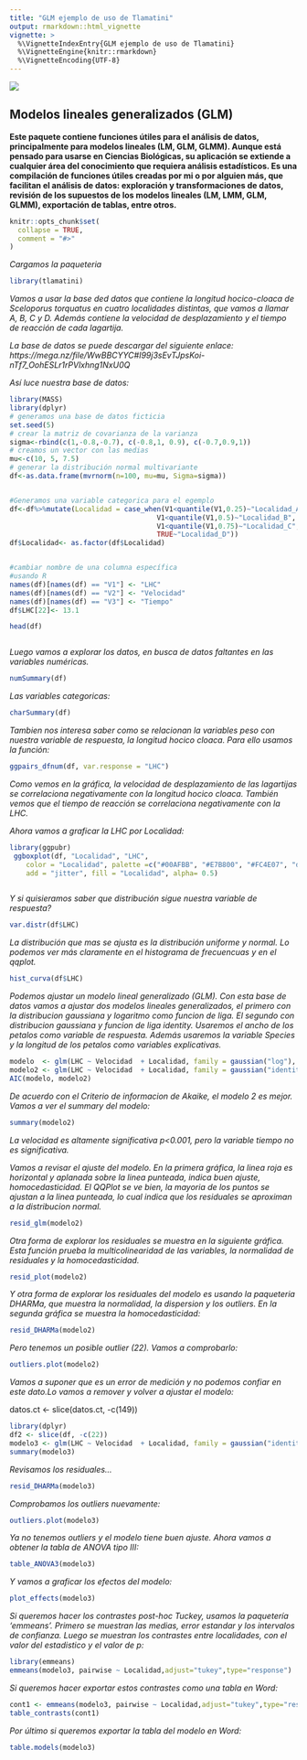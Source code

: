 ```yaml
---
title: "GLM ejemplo de uso de Tlamatini"
output: rmarkdown::html_vignette
vignette: >
  %\VignetteIndexEntry{GLM ejemplo de uso de Tlamatini}
  %\VignetteEngine{knitr::rmarkdown}
  %\VignetteEncoding{UTF-8}
---
```


![](logo.jpg)

## Modelos lineales generalizados (GLM)

**Este paquete contiene funciones útiles para el análisis de datos, principalmente para modelos lineales (LM, GLM, GLMM). Aunque está pensado para usarse en Ciencias Biológicas, su aplicación se extiende a cualquier área del conocimiento que requiera análisis estadísticos. Es una compilación de funciones útiles creadas por mi o por alguien más, que facilitan el análisis de datos: exploración y transformaciones de datos, revisión de los supuestos de los modelos lineales (LM, LMM, GLM, GLMM), exportación de tablas, entre otros.**

```r
knitr::opts_chunk$set(
  collapse = TRUE,
  comment = "#>"
)
```

*Cargamos la paqueteria*

```r
library(tlamatini)

```

*Vamos a usar la base ded datos que contiene la longitud hocico-cloaca de Sceloporus torquatus en cuatro localidades distintas, que vamos a llamar A, B, C y D. Además contiene la velocidad de desplazamiento y el tiempo de reacción de cada lagartija.*

*La base de datos se puede descargar del siguiente enlace: *
*https://mega.nz/file/WwBBCYYC#I99j3sEvTJpsKoi-nTf7_OohESLr1rPVlxhng1NxU0Q*

*Así luce nuestra base de datos:*

```r


library(MASS)
library(dplyr)
# generamos una base de datos ficticia
set.seed(5)
# crear la matriz de covarianza de la varianza
sigma<-rbind(c(1,-0.8,-0.7), c(-0.8,1, 0.9), c(-0.7,0.9,1))
# creamos un vector con las medias
mu<-c(10, 5, 7.5) 
# generar la distribución normal multivariante
df<-as.data.frame(mvrnorm(n=100, mu=mu, Sigma=sigma))


#Generamos una variable categorica para el egemplo
df<-df%>%mutate(Localidad = case_when(V1<quantile(V1,0.25)~"Localidad_A",
                                    V1<quantile(V1,0.5)~"Localidad_B",
                                    V1<quantile(V1,0.75)~"Localidad_C",
                                    TRUE~"Localidad_D"))
df$Localidad<- as.factor(df$Localidad)


#cambiar nombre de una columna específica
#usando R
names(df)[names(df) == "V1"] <- "LHC"
names(df)[names(df) == "V2"] <- "Velocidad"
names(df)[names(df) == "V3"] <- "Tiempo"
df$LHC[22]<- 13.1
```



```r



head(df)



```

*Luego vamos a explorar los datos, en busca de datos faltantes en las variables numéricas.*

```r
numSummary(df)


```

*Las variables categoricas:*
```r

charSummary(df)

```


*Tambien nos interesa saber como se relacionan la variables peso con nuestra variable de respuesta, la longitud hocico cloaca. Para ello usamos la función:*


```r
ggpairs_dfnum(df, var.response = "LHC")

```

*Como vemos en la gráfica, la velocidad de desplazamiento de las lagartijas se correlaciona negativamente con la longitud hocico cloaca. También vemos que el tiempo de reacción se correlaciona negativamente con la LHC.*

*Ahora vamos a graficar la LHC por Localidad:*

```r

library(ggpubr)
 ggboxplot(df, "Localidad", "LHC",
    color = "Localidad", palette =c("#00AFBB", "#E7B800", "#FC4E07", "darkblue"),
    add = "jitter", fill = "Localidad", alpha= 0.5)



```



*Y si quisieramos saber que distribución sigue nuestra variable de respuesta?*

```r

var.distr(df$LHC)

```

*La distribución que mas se ajusta es la distribución uniforme y normal. Lo podemos ver más claramente en el histograma de frecuencuas y en el qqplot.*
```r
hist_curva(df$LHC)
```


*Podemos ajustar un modelo lineal generalizado (GLM). Con esta base de datos vamos a ajustar dos modelos lineales generalizados, el primero con la distribucion gaussiana y logaritmo como funcion de liga. El segundo con distribucion gaussiana y funcion de liga identity. Usaremos el ancho de los petalos como variable de respuesta. Además usaremos la variable Species y la longitud de los petalos como variables explicativas.*


```r

modelo  <- glm(LHC ~ Velocidad  + Localidad, family = gaussian("log"), data= df)
modelo2 <- glm(LHC ~ Velocidad  + Localidad, family = gaussian("identity"), data= df)
AIC(modelo, modelo2)


```



*De acuerdo con el Criterio de informacion de Akaike, el modelo 2 es mejor. Vamos a ver el summary del modelo:*

```r

summary(modelo2)

```

*La velocidad es altamente significativa p<0.001, pero la variable tiempo no es significativa.*

*Vamos a revisar el ajuste del modelo. En la primera gráfica, la linea roja es horizontal y aplanada sobre la linea punteada, indica buen ajuste, homocedasticidad. El QQPlot se ve bien, la mayoria de los puntos se ajustan a la linea punteada, lo cual indica que los residuales se aproximan a la distribucion normal. *

```r
resid_glm(modelo2)

```
*Otra forma de explorar los residuales se muestra en la siguiente gráfica. Esta función prueba la multicolinearidad de las variables,  la normalidad de residuales y la homocedasticidad.*
```r
resid_plot(modelo2)

```
*Y otra forma de explorar los residuales del modelo es usando la paqueteria DHARMa, que muestra la normalidad, la dispersion y los outliers. En la segunda gráfica se muestra la homocedasticidad:*
```r
resid_DHARMa(modelo2)

```

*Pero tenemos un posible outlier (22). Vamos a comprobarlo:*

```r
outliers.plot(modelo2)

```
*Vamos a suponer que es un error de medición y no podemos confiar en este dato.Lo vamos a remover y volver a ajustar el modelo:*

datos.ct <- slice(datos.ct, -c(149))
```r
library(dplyr)
df2 <- slice(df, -c(22))
modelo3 <- glm(LHC ~ Velocidad  + Localidad, family = gaussian("identity"), data= df2)
summary(modelo3)

```

*Revisamos los residuales...*

```r
resid_DHARMa(modelo3)

```

*Comprobamos los outliers nuevamente:*

```r
outliers.plot(modelo3)

```


*Ya no tenemos outliers y el modelo tiene buen ajuste. Ahora vamos a obtener la tabla de ANOVA tipo III:*

```r
table_ANOVA3(modelo3)

```

*Y vamos a graficar los efectos del modelo:*

```r

plot_effects(modelo3)

```


*Si queremos hacer los contrastes post-hoc Tuckey, usamos la paquetería 'emmeans'. Primero se muestran las medias, error estandar y los intervalos de confianza. Luego se muestran los contrastes entre localidades, con el valor del estadistico y el valor de p:*

```r
library(emmeans)
emmeans(modelo3, pairwise ~ Localidad,adjust="tukey",type="response")

```


*Si queremos hacer exportar estos contrastes como una tabla en Word:*

```r

cont1 <- emmeans(modelo3, pairwise ~ Localidad,adjust="tukey",type="response")$contrasts
table_contrasts(cont1)
```


*Por último si queremos exportar la tabla del modelo en Word:*

```r

table.models(modelo3)

```
